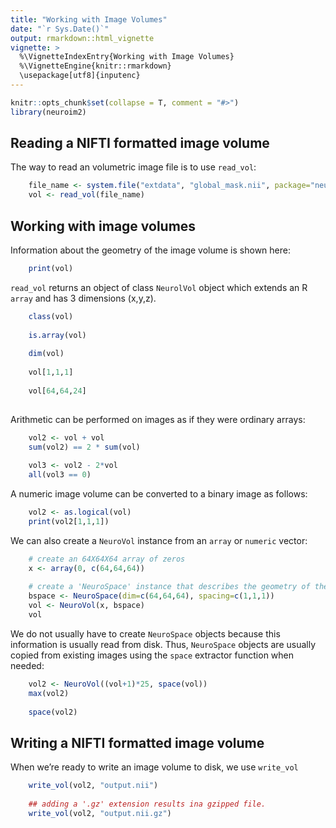 ```yaml
---
title: "Working with Image Volumes"
date: "`r Sys.Date()`"
output: rmarkdown::html_vignette
vignette: >
  %\VignetteIndexEntry{Working with Image Volumes}
  %\VignetteEngine{knitr::rmarkdown}
  \usepackage[utf8]{inputenc}
---
```


```r
knitr::opts_chunk$set(collapse = T, comment = "#>")
library(neuroim2)
```

## Reading a NIFTI formatted image volume

The way to read an volumetric image file is to use `read_vol`:


```r
    file_name <- system.file("extdata", "global_mask.nii", package="neuroim2")
    vol <- read_vol(file_name)
```

## Working with image volumes

Information about the geometry of the image volume is shown here:


```r
    print(vol)
```

`read_vol` returns an object of class `NeurolVol` object which extends an R `array` and has 3 dimensions (x,y,z).

```r
    class(vol)
    
    is.array(vol)
    
    dim(vol)
    
    vol[1,1,1]
    
    vol[64,64,24]
    
```
    
Arithmetic can be performed on images as if they were ordinary arrays:


```r
    
    vol2 <- vol + vol
    sum(vol2) == 2 * sum(vol)
    
    vol3 <- vol2 - 2*vol
    all(vol3 == 0)
```

A numeric image volume can be converted to a binary image as follows:


```r
    
    vol2 <- as.logical(vol)
    print(vol2[1,1,1])
```

We can also create a `NeuroVol` instance from an `array` or `numeric` vector:


```r
    # create an 64X64X64 array of zeros 
    x <- array(0, c(64,64,64))
    
    # create a 'NeuroSpace' instance that describes the geometry of the image including, at minimu its dimensions and voxel spacing
    bspace <- NeuroSpace(dim=c(64,64,64), spacing=c(1,1,1))
    vol <- NeuroVol(x, bspace)
    vol
```

We do not usually have to create `NeuroSpace` objects because this information is usually read from disk. Thus, `NeuroSpace` objects are usually copied from existing images using the `space` extractor function when needed:


```r
    vol2 <- NeuroVol((vol+1)*25, space(vol))
    max(vol2)
    
    space(vol2)
```

## Writing a NIFTI formatted image volume

When we're ready to write an image volume to disk, we use `write_vol`

```r
    write_vol(vol2, "output.nii")
    
    ## adding a '.gz' extension results ina gzipped file.
    write_vol(vol2, "output.nii.gz")
```





